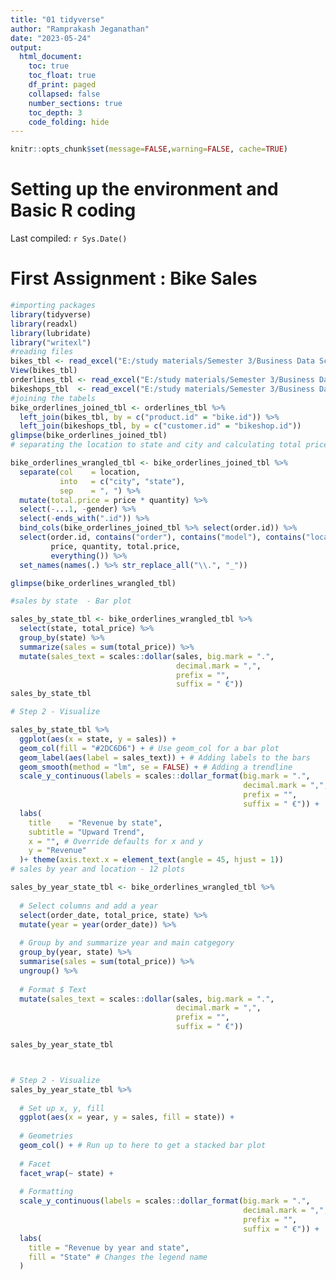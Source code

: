 ```yaml
---
title: "01 tidyverse"
author: "Ramprakash Jeganathan"
date: "2023-05-24"
output:
  html_document:
    toc: true
    toc_float: true
    df_print: paged
    collapsed: false
    number_sections: true
    toc_depth: 3
    code_folding: hide
---
```


```r
knitr::opts_chunk$set(message=FALSE,warning=FALSE, cache=TRUE)
```

# Setting up the environment and Basic R coding

Last compiled: `r Sys.Date()`


# First Assignment : Bike Sales

```r
#importing packages
library(tidyverse)
library(readxl)
library(lubridate)
library("writexl")
#reading files
bikes_tbl <- read_excel("E:/study materials/Semester 3/Business Data Science Basics -R Programming/ss23-bdsb-Ramprakash54807/ds_data/01_bike_sales/01_raw_data/bikes.xlsx")
View(bikes_tbl)
orderlines_tbl <- read_excel("E:/study materials/Semester 3/Business Data Science Basics -R Programming/ss23-bdsb-Ramprakash54807/ds_data/01_bike_sales/01_raw_data/orderlines.xlsx")
bikeshops_tbl  <- read_excel("E:/study materials/Semester 3/Business Data Science Basics -R Programming/ss23-bdsb-Ramprakash54807/ds_data/01_bike_sales/01_raw_data/bikeshops.xlsx")
#joining the tabels
bike_orderlines_joined_tbl <- orderlines_tbl %>%
  left_join(bikes_tbl, by = c("product.id" = "bike.id")) %>%
  left_join(bikeshops_tbl, by = c("customer.id" = "bikeshop.id"))
glimpse(bike_orderlines_joined_tbl)
# separating the location to state and city and calculating total price

bike_orderlines_wrangled_tbl <- bike_orderlines_joined_tbl %>%
  separate(col    = location,
           into   = c("city", "state"),
           sep    = ", ") %>%
  mutate(total.price = price * quantity) %>%
  select(-...1, -gender) %>%
  select(-ends_with(".id")) %>%
  bind_cols(bike_orderlines_joined_tbl %>% select(order.id)) %>%
  select(order.id, contains("order"), contains("model"), contains("location"),
         price, quantity, total.price,
         everything()) %>%
  set_names(names(.) %>% str_replace_all("\\.", "_"))

glimpse(bike_orderlines_wrangled_tbl)

#sales by state  - Bar plot

sales_by_state_tbl <- bike_orderlines_wrangled_tbl %>%
  select(state, total_price) %>%
  group_by(state) %>% 
  summarize(sales = sum(total_price)) %>%
  mutate(sales_text = scales::dollar(sales, big.mark = ".", 
                                     decimal.mark = ",", 
                                     prefix = "", 
                                     suffix = " €"))
sales_by_state_tbl

# Step 2 - Visualize

sales_by_state_tbl %>%
  ggplot(aes(x = state, y = sales)) +
  geom_col(fill = "#2DC6D6") + # Use geom_col for a bar plot
  geom_label(aes(label = sales_text)) + # Adding labels to the bars
  geom_smooth(method = "lm", se = FALSE) + # Adding a trendline
  scale_y_continuous(labels = scales::dollar_format(big.mark = ".", 
                                                    decimal.mark = ",", 
                                                    prefix = "", 
                                                    suffix = " €")) +
  labs(
    title    = "Revenue by state",
    subtitle = "Upward Trend",
    x = "", # Override defaults for x and y
    y = "Revenue"
  )+ theme(axis.text.x = element_text(angle = 45, hjust = 1))
# sales by year and location - 12 plots

sales_by_year_state_tbl <- bike_orderlines_wrangled_tbl %>%
  
  # Select columns and add a year
  select(order_date, total_price, state) %>%
  mutate(year = year(order_date)) %>%
  
  # Group by and summarize year and main catgegory
  group_by(year, state) %>%
  summarise(sales = sum(total_price)) %>%
  ungroup() %>%
  
  # Format $ Text
  mutate(sales_text = scales::dollar(sales, big.mark = ".", 
                                     decimal.mark = ",", 
                                     prefix = "", 
                                     suffix = " €"))

sales_by_year_state_tbl 



# Step 2 - Visualize
sales_by_year_state_tbl %>%
  
  # Set up x, y, fill
  ggplot(aes(x = year, y = sales, fill = state)) +
  
  # Geometries
  geom_col() + # Run up to here to get a stacked bar plot
  
  # Facet
  facet_wrap(~ state) +
  
  # Formatting
  scale_y_continuous(labels = scales::dollar_format(big.mark = ".", 
                                                    decimal.mark = ",", 
                                                    prefix = "", 
                                                    suffix = " €")) +
  labs(
    title = "Revenue by year and state",
    fill = "State" # Changes the legend name
  )

```
